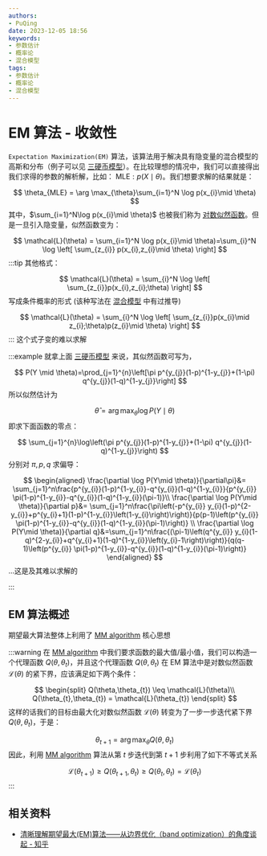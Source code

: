 ```yaml
---
authors:
- PuQing
date: 2023-12-05 18:56
keywords:
- 参数估计
- 概率论
- 混合模型
tags:
- 参数估计
- 概率论
- 混合模型
---
```

# EM 算法 - 收敛性

`Expectation Maximization(EM)` 算法，该算法用于解决具有隐变量的混合模型的高斯和分布（例子可以见 [三硬币模型](./04c6f12c#%E4%B8%89%E7%A1%AC%E5%B8%81%E6%A8%A1%E5%9E%8B)）。在比较理想的情况中，我们可以直接得出我们求得的参数的解析解，比如：
$\mathrm{MLE}:p(X\mid \theta)$。我们想要求解的结果就是：

$$
\theta_{MLE} = \arg \max_{\theta}\sum_{i=1}^N \log p(x_{i}\mid \theta)
$$
其中，$\sum_{i=1}^N\log p(x_{i}\mid \theta)$ 也被我们称为 [对数似然函数](./967aee09#%5E67c3dc)。但是一旦引入隐变量，似然函数变为：


<!--truncate-->
$$
\mathcal{L}(\theta) = \sum_{i=1}^N \log p(x_{i}\mid \theta)=\sum_{i}^N \log \left[ \sum_{z_{i}} p(x_{i},z_{i}\mid \theta) \right] 
$$
:::tip 其他格式：

$$
\mathcal{L}(\theta) = \sum_{i}^N \log \left[ \sum_{z_{i}}p(x_{i},z_{i};\theta) \right] 
$$
写成条件概率的形式 (该种写法在 [混合模型](./04c6f12c#%5Ed1001b) 中有过推导)

$$
\mathcal{L}(\theta) = \sum_{i}^N \log \left[ \sum_{z_{i}}p(x_{i}\mid z_{i};\theta)p(z_{i}\mid \theta) \right]
$$
:::
这个式子变的难以求解

:::example
就拿上面 [三硬币模型](./04c6f12c#%E4%B8%89%E7%A1%AC%E5%B8%81%E6%A8%A1%E5%9E%8B) 来说，其似然函数可写为，

$$
P(Y \mid \theta)=\prod_{j=1}^{n}\left[\pi p^{y_{j}}(1-p)^{1-y_{j}}+(1-\pi) q^{y_{j}}(1-q)^{1-y_{j}}\right]
$$
所以似然估计为

$$
\begin{equation}
\hat{\theta}=\arg \max _{\theta} \log P(Y \mid \theta)
\end{equation}
$$
即求下面函数的零点：

$$
\sum_{j=1}^{n}\log\left(\pi p^{y_{j}}(1-p)^{1-y_{j}}+(1-\pi) q^{y_{j}}(1-q)^{1-y_{j}}\right)
$$
分别对 $\pi,p,q$ 求偏导：

$$
\begin{aligned}
\frac{\partial \log P(Y\mid \theta)}{\partial\pi}&= \sum_{j=1}^n\frac{p^{y_{i}}(1-p)^{1-y_{i}}-q^{y_{i}}(1-q)^{1-y_{i}}}{p^{y_{i}} \pi(1-p)^{1-y_{i}}-q^{y_{i}}(1-q)^{1-y_{i}}(\pi-1)}\\
\frac{\partial \log P(Y\mid \theta)}{\partial p}&= \sum_{j=1}^n\frac{\pi\left(-p^{y_{i}} y_{i}(1-p)^{2-y_{i}}+p^{y_{i}+1}(1-p)^{1-y_{i}}\left(1-y_{i}\right)\right)}{p(p-1)\left(p^{y_{i}} \pi(1-p)^{1-y_{i}}-q^{y_{i}}(1-q)^{1-y_{i}}(\pi-1)\right)} \\
\frac{\partial \log P(Y\mid \theta)}{\partial q}&=\sum_{j=1}^n\frac{(\pi-1)\left(q^{y_{i}} y_{i}(1-q)^{2-y_{i}}+q^{y_{i}+1}(1-q)^{1-y_{i}}\left(y_{i}-1\right)\right)}{q(q-1)\left(p^{y_{i}} \pi(1-p)^{1-y_{i}}-q^{y_{i}}(1-q)^{1-y_{i}}(\pi-1)\right)}
\end{aligned}
$$
…这是及其难以求解的

:::
## EM 算法概述

期望最大算法整体上利用了 [MM algorithm](./7f530326) 核心思想

:::warning
在 [MM algorithm](./7f530326) 中我们要求函数的最大值/最小值，我们可以构造一个代理函数 $Q(\theta,\theta_{t})$，并且这个代理函数 $Q(\theta,\theta_{t})$ 在 EM 算法中是对数似然函数 $\mathcal{L}(\theta)$ 的紧下界，应该满足如下两个条件：

$$
\begin{split}
Q(\theta,\theta_{t}) \leq \mathcal{L}(\theta)\\
Q(\theta_{t},\theta_{t}) = \mathcal{L}(\theta_{t})
\end{split}
$$
这样的话我们的目标由最大化对数似然函数 $\mathcal{L}(\theta)$ 转变为了一步一步迭代紧下界 $Q(\theta,\theta_{t})$，于是：

$$
\theta_{t+1} = \arg \max_{\theta}Q(\theta,\theta_{t})
$$
因此，利用 [MM algorithm](./7f530326) 算法从第 $t$ 步迭代到第 $t+1$ 步利用了如下不等式关系

$$
\mathcal{L}(\theta_{t+1}) \geq Q(\theta_{t+1},\theta_{t}) \geq Q(\theta_{t},\theta_{t}) = \mathcal{L}(\theta_{t})
$$
:::
## 相关资料

- [清晰理解期望最大(EM)算法——从边界优化（band optimization）的角度谈起 - 知乎](https://zhuanlan.zhihu.com/p/462102937#:~:text=%E6%9C%9F%E6%9C%9B%E6%9C%80%E5%A4%A7%EF%BC%88EM%EF%BC%89%E7%AE%97%E6%B3%95%E6%95%B4%E4%BD%93%E5%88%A9%E7%94%A8%E4%BA%86%E8%BE%B9%E7%95%8C%E4%BC%98%E5%8C%96%EF%BC%88band%20optimization%EF%BC%89%E7%9A%84%E6%A0%B8%E5%BF%83%E6%80%9D%E6%83%B3%EF%BC%8C%E5%9B%A0%E6%AD%A4%E4%B8%8B%E6%96%87%E9%A6%96%E5%85%88%E5%AF%B9%E8%BE%B9%E7%95%8C%E4%BC%98%E5%8C%96%E8%BF%9B%E8%A1%8C%E7%AE%80%E8%A6%81%E4%BB%8B%E7%BB%8D%E3%80%82%201.%E8%BE%B9%E7%95%8C%E4%BC%98%E5%8C%96%EF%BC%88band%20optimization%EF%BC%89%E7%AE%80%E4%BB%8B%EF%BC%9A%20%E5%81%87%E8%AE%BE%E6%88%91%E4%BB%AC%E7%9A%84%E7%9B%AE%E6%A0%87%E6%98%AF%E9%9C%80%E8%A6%81%E6%9C%80%E5%A4%A7%E5%8C%96%E5%AF%B9%E6%95%B0%E4%BC%BC%E7%84%B6%E5%87%BD%E6%95%B0%20LL%20%28theta%29%20%EF%BC%8C%E5%85%B6%E4%B8%AD,%E7%9A%84%E7%B4%A7%E4%B8%8B%E7%95%8C%EF%BC%88tight%20lowerbound%EF%BC%89%E3%80%82%20Q%20%28theta%2Ctheta_t%29%20%E8%8B%A5%E8%A6%81%E7%A7%B0%E4%B8%BA%20LL%20%28theta%29%20%E7%9A%84%E7%B4%A7%E4%B8%8B%E7%95%8C%EF%BC%8C%E5%BA%94%E8%AF%A5%E6%BB%A1%E8%B6%B3%E5%A6%82%E4%B8%8B%E4%B8%A4%E4%B8%AA%E6%9D%A1%E4%BB%B6%EF%BC%9A)
